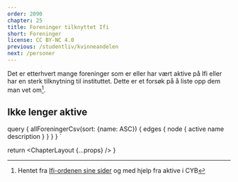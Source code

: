 ```yaml
---
order: 2090
chapter: 25
title: Foreninger tilknyttet Ifi
short: Foreninger
license: CC BY-NC 4.0
previous: /studentliv/kvinneandelen
next: /personer
---
```



Det er etterhvert mange foreninger som er eller har vært aktive på Ifi eller har en sterk tilknytning til
instituttet. Dette er et forsøk på å liste opp dem man vet om[^1].

<Associations active={true} data={props.data.allForeningerCsv}/>

## Ikke lenger aktive

<Associations active={false} data={props.data.allForeningerCsv}/>

[^1]:Hentet fra [Ifi-ordenen sine sider](http://ordenen.ifi.uio.no/association/) og med hjelp fra aktive i CYB

  query {
    allForeningerCsv(sort: {name: ASC}) {
      edges {
        node {
          active
          name
          description
        }
      }
    }
  }
`

  return <ChapterLayout {...props} />
}
